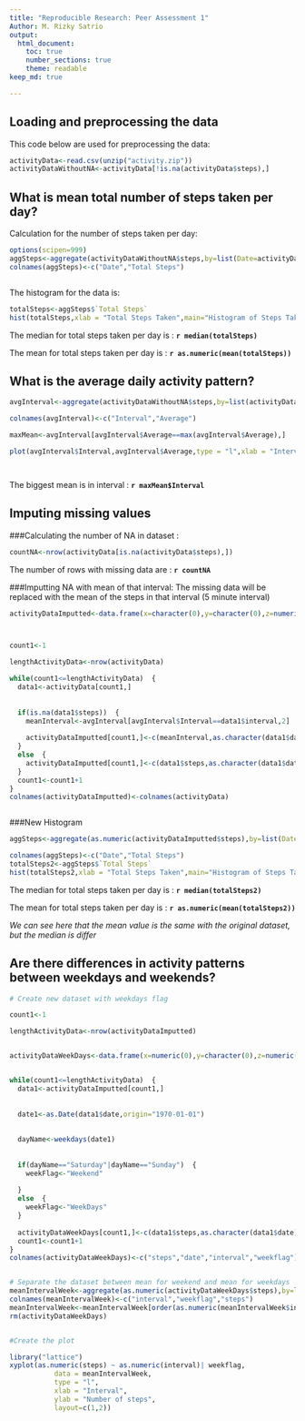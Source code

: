 ```yaml
---
title: "Reproducible Research: Peer Assessment 1"
Author: M. Rizky Satrio
output: 
  html_document:
    toc: true
    number_sections: true
    theme: readable
keep_md: true

---
```



## Loading and preprocessing the data
This code below are used for preprocessing the data:

```r
activityData<-read.csv(unzip("activity.zip"))
activityDataWithoutNA<-activityData[!is.na(activityData$steps),]


```


## What is mean total number of steps taken per day?
Calculation for the number of steps taken per day:
```r
options(scipen=999)
aggSteps<-aggregate(activityDataWithoutNA$steps,by=list(Date=activityDataWithoutNA$date),sum)
colnames(aggSteps)<-c("Date","Total Steps")



```

The histogram for the data is:

```r
totalSteps<-aggSteps$`Total Steps`
hist(totalSteps,xlab = "Total Steps Taken",main="Histogram of Steps Taken Per Day")


```

The median for total steps taken per day is : **`r median(totalSteps)`**  

The mean for total steps taken per day is : **`r as.numeric(mean(totalSteps))`**

## What is the average daily activity pattern?

```r
avgInterval<-aggregate(activityDataWithoutNA$steps,by=list(activityDataWithoutNA$interval),mean)

colnames(avgInterval)<-c("Interval","Average")

maxMean<-avgInterval[avgInterval$Average==max(avgInterval$Average),]

plot(avgInterval$Interval,avgInterval$Average,type = "l",xlab = "Interval",ylab = "Average Steps",main = "Time Series Plot of Average Steps vs Time Interval")




```


The biggest mean is in interval : **`r maxMean$Interval`**



## Imputing missing values  

###Calculating the number of NA in dataset :

```r
countNA<-nrow(activityData[is.na(activityData$steps),])

```
The number of rows with missing data are : **`r countNA`**  

###Imputting NA with mean of that interval:
The missing data will be replaced with the mean of the steps in that interval (5 minute interval)  

```r

activityDataImputted<-data.frame(x=character(0),y=character(0),z=numeric(0),stringsAsFactors = FALSE)



count1<-1

lengthActivityData<-nrow(activityData)

while(count1<=lengthActivityData)  {
  data1<-activityData[count1,]
  
  
  if(is.na(data1$steps))  {
    meanInterval<-avgInterval[avgInterval$Interval==data1$interval,2]
    
    activityDataImputted[count1,]<-c(meanInterval,as.character(data1$date),data1$interval)
  }
  else  {
    activityDataImputted[count1,]<-c(data1$steps,as.character(data1$date),data1$interval)
  }
  count1<-count1+1 
}
colnames(activityDataImputted)<-colnames(activityData)



```


###New Histogram
```r
aggSteps<-aggregate(as.numeric(activityDataImputted$steps),by=list(Date=activityDataImputted$date),sum)

colnames(aggSteps)<-c("Date","Total Steps")
totalSteps2<-aggSteps$`Total Steps`
hist(totalSteps2,xlab = "Total Steps Taken",main="Histogram of Steps Taken Per Day")


```

The median for total steps taken per day is : **`r median(totalSteps2)`**  

The mean for total steps taken per day is : **`r as.numeric(mean(totalSteps2))`**

*We can see here that the mean value is the same with the original dataset, but the median is differ*

## Are there differences in activity patterns between weekdays and weekends?

```r

# Create new dataset with weekdays flag

count1<-1

lengthActivityData<-nrow(activityDataImputted)


activityDataWeekDays<-data.frame(x=numeric(0),y=character(0),z=numeric(0),a=character(0),check.names = FALSE,stringsAsFactors = FALSE)


while(count1<=lengthActivityData)  {
  data1<-activityDataImputted[count1,]
  
  
  date1<-as.Date(data1$date,origin="1970-01-01")
  
  
  dayName<-weekdays(date1)
  
  
  if(dayName=="Saturday"|dayName=="Sunday")  {
    weekFlag<-"Weekend"
    
  }
  else  {
    weekFlag<-"WeekDays"
  }
  
  activityDataWeekDays[count1,]<-c(data1$steps,as.character(data1$date),data1$interval,weekFlag)  
  count1<-count1+1
}
colnames(activityDataWeekDays)<-c("steps","date","interval","weekflag")


# Separate the dataset between mean for weekend and mean for weekdays
meanIntervalWeek<-aggregate(as.numeric(activityDataWeekDays$steps),by=list(activityDataWeekDays$interval,activityDataWeekDays$weekflag),mean)
colnames(meanIntervalWeek)<-c("interval","weekflag","steps")
meanIntervalWeek<-meanIntervalWeek[order(as.numeric(meanIntervalWeek$interval)),]
rm(activityDataWeekDays)


#Create the plot

library("lattice")
xyplot(as.numeric(steps) ~ as.numeric(interval)| weekflag, 
           data = meanIntervalWeek,
           type = "l",
           xlab = "Interval",
           ylab = "Number of steps",
           layout=c(1,2))

```
